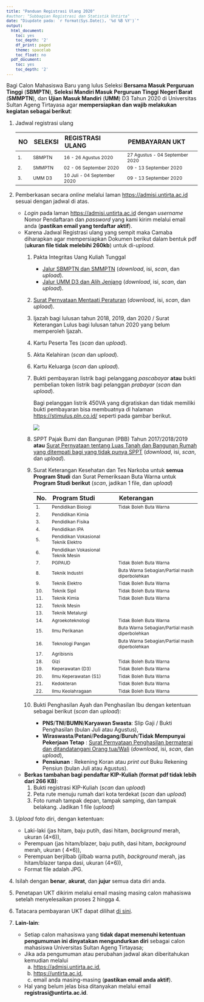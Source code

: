 ```yaml
---
title: "Panduan Registrasi Ulang 2020"
#author: "Subbagian Registrasi dan Statistik Untirta"
date: "Diupdate pada: `r format(Sys.Date(), '%d %B %Y')`"
output:
  html_document:
    toc: yes
    toc_depth: '2'
    df_print: paged
    theme: spacelab
    toc_float: no
  pdf_document:
    toc: yes
    toc_depth: '2'
---
```


<style type="text/css">

body{ /* Normal  */
      font-size: 14px;
  }
td {  /* Table  */
  font-size: 12px;
}
h1.title {
  font-size: 28px;
  color: Maroon;
}
h1 { /* Header 1 */
  font-size: 24px;
  color: Maroon;
  font-weight: bold;
}
h2 { /* Header 2 */
  font-size: 20px;
  color: Maroon;
  font-weight: bold;
}
h3 { /* Header 3 */
  font-size: 16px;
#  font-family: "Times New Roman", Times, serif;
  color: Maroon;
  font-weight: bold;
}
h4 { /* Header 4 */
  font-size: 14px;
  color: Maroon;
  font-weight: bold;
}
code.r{ /* Code block */
    font-size: 12px;
}
pre { /* Code block - determines code spacing between lines */
    font-size: 12px;
}
</style>


Bagi Calon Mahasiswa Baru yang lulus Seleksi **Bersama Masuk Perguruan Tinggi** (**SBMPTN**), **Seleksi Mandiri Masuk Perguruan Tinggi Negeri Barat** (**SMMPTN**), dan **Ujian Masuk Mandiri** (**UMM**) D3 Tahun 2020 di Universitas Sultan Ageng Tirtayasa agar **mempersiapkan dan wajib melakukan kegiatan sebagai berikut**:

1. Jadwal registrasi ulang

    |NO|SELEKSI|REGISTRASI ULANG|PEMBAYARAN UKT|
    |:---|:---|:---|:---|
    |1.|SBMPTN|16 - 26 Agustus 2020|27 Agustus - 04 September 2020|
    |2.|SMMPTN|02 - 06 September 2020|09 - 13 September 2020|
    |3.|UMM D3|10 Juli - 04 September 2020|09 - 13 September 2020|
    
1. Pemberkasan secara *online* melalui laman [https://admisi.untirta.ac.id](https://admisi.untirta.ac.id){target="_blank"} sesuai dengan jadwal di atas.
    - *Login* pada laman [https://admisi.untirta.ac.id](https://admisi.untirta.ac.id){target="_blank"} dengan *username* Nomor Pendaftaran dan *password* yang kami kirim melalui email anda (**pastikan email yang terdaftar aktif**).
    - Karena Jadwal Registrasi ulang yang sempit maka Camaba diharapkan agar mempersiapkan Dokumen berikut dalam bentuk pdf (**ukuran file tidak melebihi 260kb**) untuk di-*upload*.
        1. Pakta Integritas Uang Kuliah Tunggal
            - [Jalur SBMPTN dan SMMPTN](https://drive.google.com/file/d/1NZKdSxkkQ_Xqc67esXABnTGOSXUDaarN/view?usp=sharing){target="_blank"} (*download*, isi, *scan*, dan *upload*).
            - [Jalur UMM D3 dan Alih Jenjang](https://drive.google.com/file/d/1F19P5ILL59fXVp004ce3mLjBcmfkbjkp/view?usp=sharing){target="_blank"} (*download*, isi, *scan*, dan *upload*).
        2. [Surat Pernyataan Mentaati Peraturan](https://drive.google.com/file/d/1PVRiZNWKmgZjpMcnoPaplPmC19CldU3r/view?usp=sharing){target="_blank"} (*download*, isi, *scan*, dan *upload*).
        3. Ijazah bagi lulusan tahun 2018, 2019, dan 2020 / Surat Keterangan Lulus bagi  lulusan tahun 2020 yang belum memperoleh Ijazah.
        4. Kartu Peserta Tes (*scan* dan *upload*).
        5. Akta Kelahiran (*scan* dan *upload*).
        6. Kartu Keluarga (*scan* dan *upload*).
        7. Bukti pembayaran listrik bagi pelanggang *pascabayar* **atau** bukti pembelian token listrik bagi pelanggan *prabayar* (*scan* dan *upload*).
            
            Bagi pelanggan listrik 450VA yang digratiskan dan tidak memiliki bukti pembayaran bisa membuatnya di halaman [https://stimulus.pln.co.id/](https://stimulus.pln.co.id/){target="_blank"} seperti pada gambar berikut.
            
            ![](pln.png)
            
        8. SPPT Pajak Bumi dan Bangunan (PBB) Tahun 2017/2018/2019 **atau** [Surat Pernyataan tentang Luas Tanah dan Bangunan Rumah yang ditempati bagi yang tidak punya SPPT](https://drive.google.com/file/d/1N_psISSck4wNBiVjphcQqBRLAIKMPWF6/view?usp=sharing){target="_blank"} (*download*, isi, *scan*, dan *upload*).
        9. Surat Keterangan Kesehatan dan Tes Narkoba untuk **semua Program Studi** dan Surat Pemeriksaan Buta Warna untuk **Program Studi berikut** (*scan*, jadikan 1 file, dan *upload*)
        
            |No.|Program Studi|Keterangan|
            |:---|:---|:---|
            |1.|Pendidikan Biologi|Tidak Boleh Buta Warna|
            |2.|Pendidikan Kimia||
            |3.|Pendidikan Fisika||
            |4.|Pendidikan IPA||
            |5.|Pendidikan Vokasional Teknik Elektro||
            |6.|Pendidikan Vokasional Teknik Mesin||
            |7.|PGPAUD|Tidak Boleh Buta Warna|
            |8.|Teknik Industri|Buta Warna Sebagian/Partial masih diperbolehkan|
            |9.|Teknik Elektro|Tidak Boleh Buta Warna|
            |10.|Teknik Sipil|Tidak Boleh Buta Warna|
            |11.|Teknik Kimia|Tidak Boleh Buta Warna|
            |12.|Teknik Mesin||
            |13.|Teknik Metalurgi||
            |14.|Agroekoteknologi|Tidak Boleh Buta Warna|
            |15.|Ilmu Perikanan|Buta Warna Sebagian/Partial masih diperbolehkan|
            |16.|Teknologi Pangan|Buta Warna Sebagian/Partial masih diperbolehkan|
            |17.|Agribisnis||
            |18.|Gizi|Tidak Boleh Buta Warna|
            |19.|Keperawatan (D3)|Tidak Boleh Buta Warna|
            |20.|Ilmu Keperawatan (S1)|Tidak Boleh Buta Warna|
            |21.|Kedokteran|Tidak Boleh Buta Warna|
            |22.|Ilmu Keolahragaan|Tidak Boleh Buta Warna|
        10. Bukti Penghasilan Ayah dan Penghasilan Ibu dengan ketentuan sebagai berikut (*scan* dan *upload*):
            - **PNS**/**TNI**/**BUMN**/**Karyawan Swasta**: Slip Gaji / Bukti Penghasilan (bulan Juli atau Agustus),
            - **Wiraswasta**/**Petani**/**Pedagang**/**Buruh**/**Tidak Mempunyai Pekerjaan Tetap** : [Surat Pernyataan Penghasilan bermaterai dan ditandatangani Orang tua/Wali](https://drive.google.com/file/d/1NZq31ZS_zoJofnCPWnpP07nOvCYvRSM0/view?usp=sharing){target="_blank"} (*download*, isi, *scan*, dan *upload*),
            - **Pensiunan** : Rekening Koran atau *print out* Buku Rekening Pensiun (bulan Juli atau Agustus).
    - **Berkas tambahan bagi pendaftar KIP-Kuliah (format pdf tidak lebih dari 266 KB)**:
        1. Bukti registrasi KIP-Kuliah (*scan* dan *upload*)
        1. Peta rute menuju rumah dari kota terdekat (*scan* dan *upload*)
        1. Foto rumah tampak depan, tampak samping, dan tampak belakang. Jadikan 1 file (*upload*)
1. *Upload* foto diri, dengan ketentuan:  
    - Laki-laki (jas hitam, baju putih, dasi hitam, *background* merah, ukuran (4×6)),
    - Perempuan (jas hitam/blazer, baju putih, dasi hitam, *background* merah, ukuran ( 4×6)),
    - Perempuan berjilbab (jilbab warna putih, *background* merah, jas hitam/blazer tanpa dasi, ukuran (4×6)),
    - Format file adalah JPG.
1. Isilah dengan **benar**, **akurat**, dan **jujur** semua data diri anda.  
1. Penetapan UKT dikirim melalui email masing masing calon mahasiswa setelah menyelesaikan proses 2 hingga 4.  
1. Tatacara pembayaran UKT dapat dilihat [di sini](http://bit.ly/tirtaUKT){target="_blank"}.  
1. **Lain-lain**:  
    - Setiap calon mahasiswa yang **tidak dapat memenuhi ketentuan pengumuman ini dinyatakan mengundurkan diri** sebagai calon mahasiswa Universitas Sultan Ageng Tirtayasa;
    - Jika ada pengumuman atau perubahan jadwal akan diberitahukan kemudian melalui
        a. [https://admisi.untirta.ac.id](https://admisi.untirta.ac.id){target="_blank"},
        a. [https://untirta.ac.id](https://untirta.ac.id){target="_blank"},
        a. email anda masing-masing (**pastikan email anda aktif**).
    - Hal yang belum jelas bisa ditanyakan melalui email **registrasi@untirta.ac.id**.